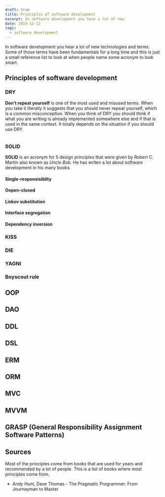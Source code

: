 ```yaml
---
draft: true
title: Principles of software development
excerpt: In software development you have a lot of new
date: 2019-12-12
tags:
  - software development
---
```


In software development you hear a lot of new technologies and terms. Some of those terms have been fundamentals for a long time and this is just a small reference list to look at when people name some acronym to look smart.

## Principles of software development

### DRY

**Don't repeat yourself** is one of the most used and misused terms. When you take it literally it suggests that you should never repeat yourself, which is a common misconception. When you think of DRY you should think if what you are writing is already implemented somewhere else and if that is used in the same context. It totally depends on the situation if you should use DRY.

```typescript
```

### SOLID

**SOLID** is an acronym for 5 design principles that were given by Robert C. Martin also known as _Uncle Bob_. He has writen a lot about software development in his many books.

#### **S**ingle-responsisiblity

#### **O**open-closed

#### **L**iskov substitution

#### **I**nterface segregation

#### **D**ependency inversion

### KISS

### DIE

### YAGNI

### Boyscout rule

## OOP

## DAO

## DDL

## DSL

## ERM

## ORM

## MVC

## MVVM

## GRASP (General Responsibility Assignment Software Patterns)

<!-- https://dev.to/areknawo/10-coding-principles-and-acronyms-demystified-3ha4 -->

## Sources

Most of the principles come from books that are used for years and recommended by a lot of people. This is a list of books where most principles come from.

- Andy Hunt, Dave Thomas - The Pragmatic Programmer: From Journeyman to Master
